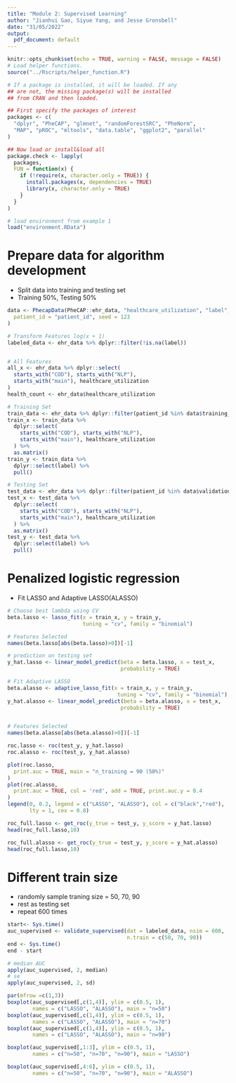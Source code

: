 ```yaml
---
title: "Module 2: Supervised Learning"
author: "Jianhui Gao, Siyue Yang, and Jesse Gronsbell"
date: "31/05/2022"
output:
  pdf_document: default
---
```

```r
knitr::opts_chunk$set(echo = TRUE, warning = FALSE, message = FALSE)
# Load helper functions.
source("../Rscripts/helper_function.R")
```

```r
# If a package is installed, it will be loaded. If any
## are not, the missing package(s) will be installed
## from CRAN and then loaded.

## First specify the packages of interest
packages <- c(
  "dplyr", "PheCAP", "glmnet", "randomForestSRC", "PheNorm",
  "MAP", "pROC", "mltools", "data.table", "ggplot2", "parallel"
)

## Now load or install&load all
package.check <- lapply(
  packages,
  FUN = function(x) {
    if (!require(x, character.only = TRUE)) {
      install.packages(x, dependencies = TRUE)
      library(x, character.only = TRUE)
    }
  }
)

# load environment from example 1
load("environment.RData")
```

# Prepare data for algorithm development

-   Split data into training and testing set
-   Training 50%, Testing 50%

```r
data <- PhecapData(PheCAP::ehr_data, "healthcare_utilization", "label", 0.5,
  patient_id = "patient_id", seed = 123
)

# Transform Features log(x + 1)
labeled_data <- ehr_data %>% dplyr::filter(!is.na(label))


# All Features
all_x <- ehr_data %>% dplyr::select(
  starts_with("COD"), starts_with("NLP"),
  starts_with("main"), healthcare_utilization
)
health_count <- ehr_data$healthcare_utilization

# Training Set
train_data <- ehr_data %>% dplyr::filter(patient_id %in% data$training_set)
train_x <- train_data %>%
  dplyr::select(
    starts_with("COD"), starts_with("NLP"),
    starts_with("main"), healthcare_utilization
  ) %>%
  as.matrix()
train_y <- train_data %>%
  dplyr::select(label) %>%
  pull()

# Testing Set
test_data <- ehr_data %>% dplyr::filter(patient_id %in% data$validation_set)
test_x <- test_data %>%
  dplyr::select(
    starts_with("COD"), starts_with("NLP"),
    starts_with("main"), healthcare_utilization
  ) %>%
  as.matrix()
test_y <- test_data %>%
  dplyr::select(label) %>%
  pull()
```

# Penalized logistic regression

-   Fit LASSO and Adaptive LASSO(ALASSO)

```r
# Choose best lambda using CV
beta.lasso <- lasso_fit(x = train_x, y = train_y, 
                        tuning = "cv", family = "binomial")
```
```r
# Features Selected
names(beta.lasso[abs(beta.lasso)>0])[-1]
```
```r
# prediction on testing set
y_hat.lasso <- linear_model_predict(beta = beta.lasso, x = test_x, 
                                    probability = TRUE)
```

```r
# Fit Adaptive LASSO
beta.alasso <- adaptive_lasso_fit(x = train_x, y = train_y, 
                                   tuning = "cv", family = "binomial")
y_hat.alasso <- linear_model_predict(beta = beta.alasso, x = test_x, 
                                    probability = TRUE)


# Features Selected
names(beta.alasso[abs(beta.alasso)>0])[-1]
```
```r
roc.lasso <- roc(test_y, y_hat.lasso)
roc.alasso <- roc(test_y, y_hat.alasso)

plot(roc.lasso,
  print.auc = TRUE, main = "n_training = 90 (50%)"
)
plot(roc.alasso,
  print.auc = TRUE, col = 'red', add = TRUE, print.auc.y = 0.4
)
legend(0, 0.2, legend = c("LASSO", "ALASSO"), col = c("black","red"), 
       lty = 1, cex = 0.8)
```

```r
roc_full.lasso <- get_roc(y_true = test_y, y_score = y_hat.lasso)
head(roc_full.lasso,10)
```

```r
roc_full.alasso <- get_roc(y_true = test_y, y_score = y_hat.alasso)
head(roc_full.lasso,10)
```

# Different train size
- randomly sample traning size = 50, 70, 90
- rest as testing set
- repeat 600 times

```r
start<- Sys.time()
auc_supervised <- validate_supervised(dat = labeled_data, nsim = 600, 
                                      n.train = c(50, 70, 90))
end <- Sys.time()
end - start

# median AUC
apply(auc_supervised, 2, median)
# se
apply(auc_supervised, 2, sd)
```

```r
par(mfrow =c(1,3))
boxplot(auc_supervised[,c(1,4)], ylim = c(0.5, 1), 
        names = c("LASSO", "ALASSO"), main = "n=50")
boxplot(auc_supervised[,c(1,4)], ylim = c(0.5, 1), 
        names = c("LASSO", "ALASSO"), main = "n=70")
boxplot(auc_supervised[,c(1,4)], ylim = c(0.5, 1), 
        names = c("LASSO", "ALASSO"), main = "n=90")
```
```r
boxplot(auc_supervised[,1:3], ylim = c(0.5, 1), 
        names = c("n=50", "n=70", "n=90"), main = "LASSO")
```
```r
boxplot(auc_supervised[,4:6], ylim = c(0.5, 1), 
        names = c("n=50", "n=70", "n=90"), main = "ALASSO")
```
